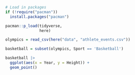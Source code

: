 ```r
# Load in packages
if (!require("pacman")) 
  install.packages("pacman")

pacman::p_load(tidyverse,
               here)
```

```r
olympics = read_csv(here("data", "athlete_events.csv"))

basketball = subset(olympics, Sport == 'Basketball')

basketball |>
  ggplot(aes(x = Year, y = Height)) +
  geom_point()
```
